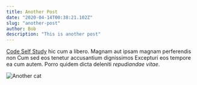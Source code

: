 ```yaml
---
title: Another Post
date: "2020-04-14T00:38:21.102Z"
slug: "another-post"
author: Bob
description: "This is another post"
---
```


[Code Self Study](https://codeselfstudy.com/) hic cum a libero. Magnam aut ipsam magnam perferendis non Cum sed eos tenetur accusantium dignissimos Excepturi eos tempore ea cum autem. Porro quidem dicta deleniti _repudiandae vitae_.

![Another cat](./cat-2.jpg)
